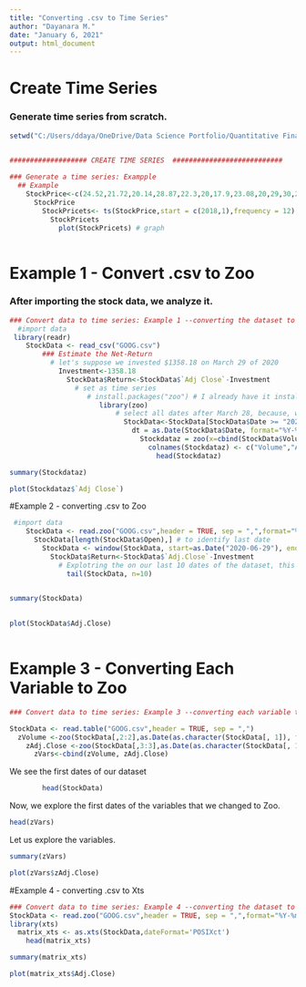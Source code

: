 ```yaml
---
title: "Converting .csv to Time Series"
author: "Dayanara M."
date: "January 6, 2021"
output: html_document
---
```


# Create Time Series
### Generate time series from scratch.
```r
setwd("C:/Users/ddaya/OneDrive/Data Science Portfolio/Quantitative Finance")
  

################### CREATE TIME SERIES  ###########################

### Generate a time series: Exampple 
  ## Example
    StockPrice<-c(24.52,21.72,20.14,28.87,22.3,20,17.9,23.08,20,29,30,23.98) # data
      StockPrice
        StockPricets<- ts(StockPrice,start = c(2018,1),frequency = 12)	# set start dates of our data
          StockPricets 
            plot(StockPricets) # graph
              
```

# Example 1 - Convert .csv to Zoo 
### After importing the stock data, we analyze it.
```r
### Convert data to time series: Example 1 --converting the dataset to Zoo after importing
  #import data
 library(readr)
    StockData <- read_csv("GOOG.csv")
        ### Estimate the Net-Return
          # let's suppose we invested $1358.18 on March 29 of 2020
            Investment<-1358.18
              StockData$Return<-StockData$`Adj Close`-Investment
                # set as time series
                   # install.packages("zoo") # I already have it installed
                      library(zoo)
                          # select all dates after March 28, because, we invested on March 29.
                            StockData<-StockData[StockData$Date >= "2020-06-29" & StockData$Date <= "2020-12-30",]
                              dt = as.Date(StockData$Date, format="%Y-%m-%d")
                                Stockdataz = zoo(x=cbind(StockData$Volume,StockData$`Adj Close`), order.by=dt) 
                                  colnames(Stockdataz) <- c("Volume","Adj Close")
                                    head(Stockdataz)
```


```r
summary(Stockdataz)
```

```r
plot(Stockdataz$`Adj Close`)
```


  
#Example 2 - converting .csv to Zoo


```r
 #import data              
    StockData <- read.zoo("GOOG.csv",header = TRUE, sep = ",",format="%Y-%m-%d")
      StockData[length(StockData$Open),] # to identify last date
        StockData <- window(StockData, start=as.Date("2020-06-29"), end=as.Date("2020-12-30")) ## select all dates after March 28, because, we invested on March 29.
          StockData$Return<-StockData$`Adj.Close`-Investment
            # Explotring the on our last 10 dates of the dataset, this also allows to verify our return at the end of the year.
              tail(StockData, n=10)
          
```

```r
summary(StockData)
          
```

```r
plot(StockData$Adj.Close)
          
```

# Example 3 - Converting Each Variable to Zoo 

```r

### Convert data to time series: Example 3 --converting each variable to Zoo       

StockData <- read.table("GOOG.csv",header = TRUE, sep = ",")
  zVolume <-zoo(StockData[,2:2],as.Date(as.character(StockData[, 1]), format="%Y-%m-%d"))
    zAdj.Close <-zoo(StockData[,3:3],as.Date(as.character(StockData[, 1]), format="%Y-%m-%d"))
      zVars<-cbind(zVolume, zAdj.Close)
```

We see the first dates of our dataset

```r
        head(StockData)
```

Now, we explore the first dates of the variables that we changed to Zoo. 
```r
head(zVars)
```

Let us explore the variables.
```r
summary(zVars)
```

```r
plot(zVars$zAdj.Close)
```

#Example 4 - converting .csv to Xts

```r
### Convert data to time series: Example 4 --converting the dataset to xts
StockData <- read.zoo("GOOG.csv",header = TRUE, sep = ",",format="%Y-%m-%d")
library(xts)
  matrix_xts <- as.xts(StockData,dateFormat='POSIXct')
    head(matrix_xts)
```


```r
summary(matrix_xts)
```

```r
plot(matrix_xts$Adj.Close)
```
